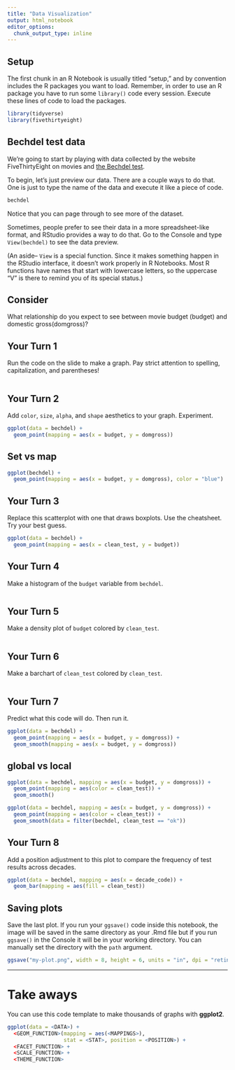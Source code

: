 ```yaml
---
title: "Data Visualization"
output: html_notebook
editor_options: 
  chunk_output_type: inline
---
```


<!-- This file by Jake Thompson is licensed under a Creative Commons Attribution 4.0 International License, adapted from the orignal work at https://github.com/rstudio/master-the-tidyverse by RStudio. -->

## Setup

The first chunk in an R Notebook is usually titled "setup," and by convention includes the R packages you want to load. Remember, in order to use an R package you have to run some `library()` code every session. Execute these lines of code to load the packages. 

```r
library(tidyverse)
library(fivethirtyeight)
```


## Bechdel test data

We're going to start by playing with data collected by the website FiveThirtyEight on movies and [the Bechdel test](https://en.wikipedia.org/wiki/Bechdel_test). 

To begin, let's just preview our data. There are a couple ways to do that. One is just to type the name of the data and execute it like a piece of code. 

```r
bechdel
```

Notice that you can page through to see more of the dataset. 

Sometimes, people prefer to see their data in a more spreadsheet-like format, and RStudio provides a way to do that. Go to the Console and type `View(bechdel)` to see the data preview. 

(An aside-- `View` is a special function. Since it makes something happen in the RStudio interface, it doesn't work properly in R Notebooks. Most R functions have names that start with lowercase letters, so the uppercase "V" is there to remind you of its special status.)


## Consider

What relationship do you expect to see between movie budget (budget) and domestic gross(domgross)?


## Your Turn 1

Run the code on the slide to make a graph. Pay strict attention to spelling, capitalization, and parentheses!

```r

```


## Your Turn 2

Add `color`, `size`, `alpha`, and `shape` aesthetics to your graph. Experiment.  

```r
ggplot(data = bechdel) +
  geom_point(mapping = aes(x = budget, y = domgross))
```


## Set vs map

```r
ggplot(bechdel) + 
  geom_point(mapping = aes(x = budget, y = domgross), color = "blue")
```


## Your Turn 3

Replace this scatterplot with one that draws boxplots. Use the cheatsheet. Try your best guess.

```r
ggplot(data = bechdel) +
  geom_point(mapping = aes(x = clean_test, y = budget))
```


## Your Turn 4

Make a histogram of the `budget` variable from `bechdel`.

```r

```


## Your Turn 5

Make a density plot of `budget` colored by `clean_test`.

```r

```


## Your Turn 6

Make a barchart of `clean_test` colored by `clean_test`.

```r

```


## Your Turn 7

Predict what this code will do. Then run it.

```r
ggplot(data = bechdel) +
  geom_point(mapping = aes(x = budget, y = domgross)) +
  geom_smooth(mapping = aes(x = budget, y = domgross))
```


## global vs local

```r
ggplot(data = bechdel, mapping = aes(x = budget, y = domgross)) +
  geom_point(mapping = aes(color = clean_test)) +
  geom_smooth()
```

```r
ggplot(data = bechdel, mapping = aes(x = budget, y = domgross)) +
  geom_point(mapping = aes(color = clean_test)) +
  geom_smooth(data = filter(bechdel, clean_test == "ok"))
```


## Your Turn 8

Add a position adjustment to this plot to compare the frequency of test results across decades.

```r
ggplot(data = bechdel, mapping = aes(x = decade_code)) +
  geom_bar(mapping = aes(fill = clean_test))
```


## Saving plots

Save the last plot. If you run your `ggsave()` code inside this notebook, the image will be saved in the same directory as your .Rmd file but if you run `ggsave()` in the Console it will be in your working directory. You can manually set the directory with the `path` argument. 

```r
ggsave("my-plot.png", width = 8, height = 6, units = "in", dpi = "retina")
```

***

# Take aways

You can use this code template to make thousands of graphs with **ggplot2**.

```r
ggplot(data = <DATA>) +
  <GEOM_FUNCTION>(mapping = aes(<MAPPINGS>),
                  stat = <STAT>, position = <POSITION>) +
  <FACET_FUNCTION> +
  <SCALE_FUNCTION> +
  <THEME_FUNCTION>
```
